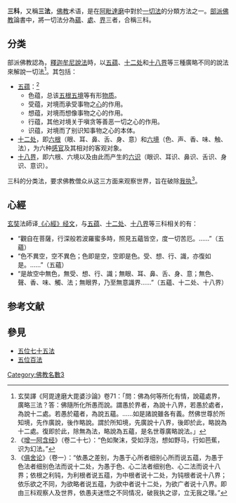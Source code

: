 {{佛教}}
'''三科'''，又稱'''三法'''，[[佛教|佛教]]术语，是在[[阿毗達磨|阿毗達磨]]中對於[[一切法|一切法]]的分類方法之一。[[部派佛教|部派佛教]]論書中，將一切法分為[[蘊_(佛教)|蘊]]、[[處_(佛教)|處]]、[[界_(佛教)|界]]三者，合稱三科。

== 分类 ==
部派佛教認為，[[釋迦牟尼|釋迦牟尼]][[說法|說法]]時，以[[五蕴|五蕴]]、[[十二处|十二处]]和[[十八界|十八界]]等三種廣略不同的說法來解說一切法<ref>玄奘譯《阿毘達磨大毘婆沙論》卷71：「問：佛為何等所化有情，說蘊處界，廣略三法？答：佛隨所化所愚而說。謂愚於界者，為說十八界，若愚於處者，為說十二處。若愚於蘊者，為說五蘊。……如是諸說雖各有義。然佛世尊於所知境，先作廣說，後作略說。謂於所知境，先廣說十八界，後即於此，略說為十二處。復即於此，除無為法，略說為五蘊，是名世尊廣略說法。」</ref>。其包括：
*[[五蕴|五蕴]]：<ref>《[[增一阿含经|增一阿含经]]》（卷二十七）：“色如聚沫，受如浮泡，想如野马，行如芭蕉，识为幻法。”</ref>
**色蕴，总该[[六根|五根]][[五境|五境]]等有形[[物质|物质]]。
**受蕴，对境而承受事物之[[心智|心]]的作用。
**想蕴，对境而想像事物之心的作用。
**行蕴，其他对境关于嗔贪等善恶一切之心的作用。
**识蕴，对境而了别识知事物之心的本体。
*[[十二处|十二处]]，即[[六根|六根]]（眼、耳、鼻、舌、身、意）和[[六境|六境]]（色、声、香、味、触、法），为六种[[感官|感官]]及其相对的客观对象。
*[[十八界|十八界]]，即六根、六境以及由此而产生的[[六识|六识]]（眼识、耳识、鼻识、舌识、身识、意识）。

三科的分类法，要求佛教僧众从这三方面来观察世界，旨在破除[[我执|我执]]<ref>《[[俱舍论|俱舍论]]》（卷一）：“依愚之差别，为愚于心所者细别心所而说五蕴，为愚于色法者细别色法而说十二处，为愚于色、心二法者细别色、心二法而说十八界；依根之利钝，为利根者说五蕴，为中根者说十二处，为钝根者说十八界；依乐欲之不同，为欲略者说五蕴，为欲中者说十二处，为欲广者说十八界。即由三科观察人及世界，依愚夫迷悟之不同情况，破我执之谬，立无我之理。”</ref>。

==心經==
{{See also|摩訶般若波羅蜜多心經}}
[[玄奘|玄奘]]法師译[[摩訶般若波羅蜜多心經#譯文|《心經》经文]]，与[[蘊_(佛教)|五蕴]]、[[處_(佛教)|十二处]]、[[界_(佛教)#十八界|十八界]]等三科相关的有：
*“觀自在菩薩，行深般若波羅蜜多時，照見五蘊皆空，度一切苦厄。……”（五蘊）
*“色不異空，空不異色；色即是空，空即是色。受、想、行、識，亦復如是。……”（五蘊）
*“是故空中無色，無受、想、行、識；無眼、耳、鼻、舌、身、意；無色、聲、香、味、觸、法；無眼界，乃至無意識界……”（五蘊、十二处、十八界）

==参考文献==
{{wikisource|佛學大辭典/三科}}
{{Reflist}}

==參見==
*[[五位七十五法|五位七十五法]]
*[[五位百法|五位百法]]

[[Category:佛教名數3|Category:佛教名數3]]